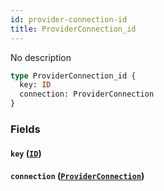 ```yaml
---
id: provider-connection-id
title: ProviderConnection_id
---
```


No description

```graphql
type ProviderConnection_id {
  key: ID
  connection: ProviderConnection
}
```

### Fields

#### `key` ([`ID`](/v1/scalars/id))

#### `connection` ([`ProviderConnection`](/v1/objects/provider-connection))
